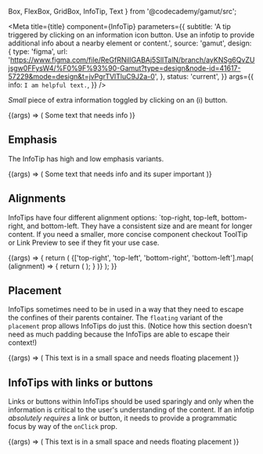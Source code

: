   Box,
  FlexBox,
  GridBox,
  InfoTip,
  Text
} from '@codecademy/gamut/src';



<Meta
  title={title}
  component={InfoTip}
  parameters={{
    subtitle:
      'A tip triggered by clicking on an information icon button. Use an infotip to provide additional info about a nearby element or content.',
    source: 'gamut',
    design: {
      type: 'figma',
      url:
        'https://www.figma.com/file/ReGfRNillGABAj5SlITalN/branch/ayKNSg6QvZUjsgw0FFysW4/%F0%9F%93%90-Gamut?type=design&node-id=41617-57229&mode=design&t=jvPgrTVlTluC9J2a-0',
    },
    status: 'current',
  }}
  args={{
    info: `I am helpful text.`,
  }}
/>


_Small_ piece of extra information toggled by clicking on an (i) button.


<Canvas>
  <Story name="InfoTip">
    {(args) => (
      <FlexBox center py={64} m={24}>
    <Text mr={4}>Some text that needs info</Text> <InfoTip {...args}/>
      </FlexBox>
    )}
  </Story>
</Canvas>

<PropsTable story="InfoTip" />

## Emphasis
The InfoTip has high and low emphasis variants.

<Canvas>
  <Story name="Emphasis">
    {(args) => (
      <FlexBox center py={64} m={24}>
       <Text mr={4}>Some text that needs info and its super important</Text> <InfoTip emphasis="high"{...args}/>
      </FlexBox>
    )}
  </Story>
  </Canvas>

## Alignments
InfoTips have four different alignment options: `top-right, top-left, bottom-right, and bottom-left. They have a consistent size and are meant for longer content. If you need a smaller, more concise component checkout ToolTip or Link Preview to see if they fit your use case.

<Canvas>
  <Story name="Alignments">
    {(args) => {
      return (
        <GridBox gap={24} py={64} ml={8} gridTemplateColumns="1fr 1fr">
          {['top-right', 'top-left', 'bottom-right', 'bottom-left'].map(
            (alignment) => {
              return (
                <Box key={alignment}>
                  <InfoTip
                    {...args}
                    alignment={alignment}
                  />
                </Box>
              );
            }
          )}
        </GridBox>
      );
    }}
  </Story>
</Canvas>


## Placement
InfoTips sometimes need to be in used in a way that they need to escape the confines of their parents container. The `floating` variant of the `placement` prop allows InfoTips do just this. (Notice how this section doesn't need as much padding because the InfoTips are able to escape their context!)

<Canvas>
  <Story name="Floating">
    {(args) => (
      <FlexBox center >
       <Text mr={4}>This text is in a small space and needs floating placement</Text> <InfoTip placement="floating"{...args}/>
      </FlexBox>
    )}
  </Story>
</Canvas>

## InfoTips with links or buttons
Links or buttons within InfoTips should be used sparingly and only when the information is critical to the user's understanding of the content. If an infotip *absolutely requires* a link or button, it needs to provide a programmatic focus by way of the `onClick` prop.

<Canvas>
  <Story name="Floating">
    {(args) => (
      <FlexBox center >
       <Text mr={4}>This text is in a small space and needs floating placement</Text> <InfoTip placement="floating"{...args}/>
      </FlexBox>
    )}
  </Story>
</Canvas>
